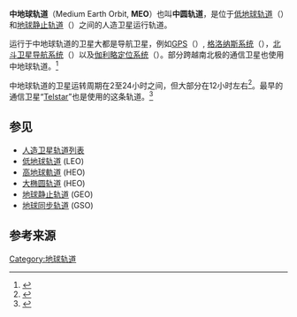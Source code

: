{{卫星轨道比较}}
'''中地球轨道'''（Medium Earth Orbit, '''MEO'''）也叫'''中圆轨道'''，是位于[[低地球轨道|低地球轨道]]（{{convert|2000|km|mi|0}}）和[[地球静止轨道|地球静止轨道]]（{{convert|35786|km|mi|0}}）之间的人造卫星运行轨道。

运行于中地球轨道的卫星大都是导航卫星，例如[[全球定位系统|GPS]]（{{convert|20200|km|mi|0}}）, [[格洛纳斯系统|格洛纳斯系统]]（{{convert|19100|km|mi|0}}），[[北斗卫星导航系统|北斗卫星导航系统]]（{{convert|21500|km|mi|0}}）以及[[伽利略定位系统|伽利略定位系统]]（{{convert|23222|km|mi|0}}）。部分跨越南北极的通信卫星也使用中地球轨道。<ref>{{Cite Web |URL = http://ww2.intelsat.com/resources/satellitebasics/answers.aspx?ques=2 |title = 网页连接已失效 |access-date = 2007-10-21 |archive-url = https://web.archive.org/web/20061017124342/http://ww2.intelsat.com/resources/satellitebasics/answers.aspx?ques=2 |archive-date = 2006-10-17 |dead-url = yes }}</ref>

中地球轨道的卫星运转周期在2至24小时之间，但大部分在12小时左右<ref>{{Cite Web |title=Definitions of geocentric orbits from the Goddard Space Flight Center |url=http://gcmd.nasa.gov/User/suppguide/platforms/orbit.html |deadurl=yes |archiveurl=https://web.archive.org/web/20100527132541/http://gcmd.nasa.gov/User/suppguide/platforms/orbit.html |archivedate=2010-05-27 |accessdate=2017-01-16 }}</ref>。最早的通信卫星“[[Telstar|Telstar]]”也是使用的这条轨道。<ref>{{Cite Web| title=Communication Satellites| url=http://iml.jou.ufl.edu/projects/Fall99/Coffey/MEO.HTM| access-date=2007-10-21| archive-url=https://web.archive.org/web/20121120111430/http://iml.jou.ufl.edu/projects/fall99/coffey/MEO.HTM| archive-date=2012-11-20| dead-url=yes}}</ref>

==参见==
*[[人造卫星轨道列表|人造卫星轨道列表]]
*[[低地球轨道|低地球轨道]] (LEO)
*[[高地球軌道|高地球軌道]] (HEO)
*[[大椭圆轨道|大椭圆轨道]] (HEO)
*[[地球静止轨道|地球静止轨道]] (GEO)
*[[地球同步轨道|地球同步轨道]] (GSO)

==参考来源==
{{reflist}}

{{軌道}}

[[Category:地球轨道|Category:地球轨道]]
